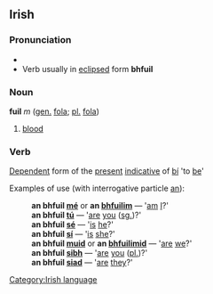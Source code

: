 ==Irish==
===Pronunciation===
*{{IPA|[fil&#690;]}}
*Verb usually in [[eclipsis|eclipsed]] form '''bhfuil''' {{IPA|[wil&#690;]}}
===Noun===
'''fuil''' ''m'' ([[genitive|gen.]] [[fola]]; [[plural|pl.]] [[fola]])
#[[blood]]

===Verb===
[[Dependent]] form of the [[present]] [[indicative]] of [[bí]] 'to [[be]]'

Examples of use (with interrogative particle [[an#Irish|an]]):
:'''an bhfuil [[mé]]''' or '''an [[fuilim|bhfuilim]]''' &mdash; '[[am]] [[I]]?'
:'''an bhfuil [[tú]]''' &mdash; '[[are]] [[you]] ([[singular|sg.]])?'
:'''an bhfuil [[sé]]''' &mdash; '[[is]] [[he]]?'
:'''an bhfuil [[sí]]''' &mdash; '[[is]] [[she]]?'
:'''an bhfuil [[muid]]''' or '''an [[fuilimid|bhfuilimid]]''' &mdash; '[[are]] [[we]]?'
:'''an bhfuil [[sibh]]''' &mdash; '[[are]] [[you]] ([[plural|pl.]])?'
:'''an bhfuil [[siad]]''' &mdash; '[[are]] [[they]]?'

[[Category:Irish language]]
